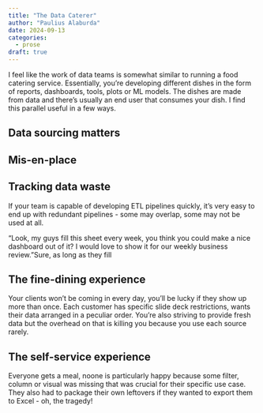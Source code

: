 ```yaml
---
title: "The Data Caterer"
author: "Paulius Alaburda"
date: 2024-09-13
categories:
  - prose
draft: true
---
```


I feel like the work of data teams is somewhat similar to running a food catering service. Essentially, you're developing different dishes in the form of reports, dashboards, tools, plots or ML models. The dishes are made from data and there's usually an end user that consumes your dish. I find this parallel useful in a few ways.

## Data sourcing matters

## Mis-en-place 

## Tracking data waste

If your team is capable of developing ETL pipelines quickly, it's very easy to end up with redundant pipelines - some may overlap, some may not be used at all.

 


"Look, my guys fill this sheet every week, you think you could make a nice dashboard out of it? I would love to show it for our weekly business review.
"Sure, as long as they fill



## The fine-dining experience

Your clients won't be coming in every day, you'll be lucky if they show up more than once. Each customer has specific slide deck restrictions, wants their data arranged in a peculiar order. You're also striving to provide fresh data but the overhead on that is killing you because you use each source rarely.

## The self-service experience

Everyone gets a meal, noone is particularly happy because some filter, column or visual was missing that was crucial for their specific use case. They also had to package their own leftovers if they wanted to export them to Excel - oh, the tragedy!


